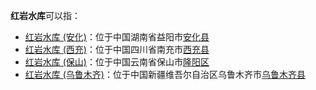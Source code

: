 '''红岩水库'''可以指：
*[[红岩水库_(安化)|红岩水库 (安化)]]：位于中国湖南省益阳市[[安化县|安化县]]
*[[红岩水库_(西充)|红岩水库 (西充)]]：位于中国四川省南充市[[西充县|西充县]]
*[[红岩水库_(保山)|红岩水库 (保山)]]：位于中国云南省保山市[[隆阳区|隆阳区]]
*[[红岩水库_(乌鲁木齐)|红岩水库 (乌鲁木齐)]]：位于中国新疆维吾尔自治区乌鲁木齐市[[乌鲁木齐县|乌鲁木齐县]]
{{disambig|cat=四字水库消歧義|H}}